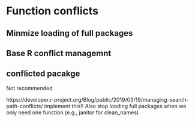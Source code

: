 # Function conflicts

## Minmize loading of full packages

## Base R conflict managemnt


## conflicted pacakge

Not recommended


https://developer.r-project.org/Blog/public/2019/03/19/managing-search-path-conflicts/
implement this!!
Also stop loading full packages when we only need one function (e.g., janitor for clean_names)